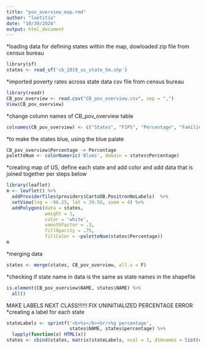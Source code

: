 ```yaml
---
title: "pov_overview_map.rmd"
author: "laetitia"
date: "10/30/2024"
output: html_document
---
```


*loading data for defining states within the map, dowloaded zip file from census bureau
```r
library(sf)
states <- read_sf('cb_2019_us_state_5m.shp')
```

*imported poverty rates across state data csv file from census bureau
```r
library(readr)
CB_pov_overview <- read.csv("CB_pov_overview.csv", sep = ",")
View(CB_pov_overview)
```

*change column names of CB_pov_overview table
```r
colnames(CB_pov_overview) <- c("States", "FIPS", "Percentage", "Families Below Poverty", "Rank within US" )
```

*to make the states blue, using the blue palate
```r
CB_pov_overview$Percentage -> Percentage
paletteNum <- colorNumeric('Blues', domain = states$Percentage)
```

*creating map of US, define each state and add color and add data that is joined together per steps below
```r
library(leaflet)
m <- leaflet() %>%
  addProviderTiles(providers$CartoDB.PositronNoLabels)  %>% 
  setView(lng = -96.25, lat = 39.50, zoom = 4) %>% 
  addPolygons(data = states,
              weight = 1,
              color = 'white',
              smoothFactor = .3,
              fillOpacity = .75,
              fillColor = ~paletteNum(states$Percentage))
m
```


*merging data
```r
states <- merge(states, CB_pov_overview, all.x = F)

```


*checking if state name in data is the same as state names in the shapefile
```r
is.element(CB_pov_overview$NAME, states$NAME) %>%
  all()
```

MAKE LABELS NEXT CLASS!!!!!!
FIX UNINITIALIZED PERCENTAGE ERROR
*creating a label for each state
```r
stateLabels <- sprintf('<b>%s</b><br/>%g percentage',
                       states$NAME, states$percentage) %>%
  lapply(function(x) HTML(x))
states <- cbind(states, matrix(stateLabels, ncol = 1, dimnames = list(c(), c('stateLabels'))))

```




